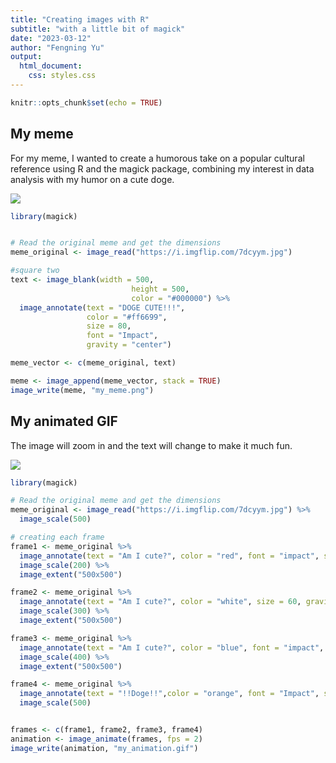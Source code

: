 ```yaml
---
title: "Creating images with R"
subtitle: "with a little bit of magick"
date: "2023-03-12"
author: "Fengning Yu"
output:
  html_document:
    css: styles.css
---
```


```r
knitr::opts_chunk$set(echo = TRUE)
```

## My meme

For my meme, I wanted to create a humorous take on a popular cultural reference using R and the magick package, combining my interest in data analysis with my humor on a cute doge.

![](my_meme.png)

```r
library(magick)


# Read the original meme and get the dimensions
meme_original <- image_read("https://i.imgflip.com/7dcyym.jpg")

#square two
text <- image_blank(width = 500, 
                           height = 500, 
                           color = "#000000") %>%
  image_annotate(text = "DOGE CUTE!!!",
                 color = "#ff6699",
                 size = 80,
                 font = "Impact",
                 gravity = "center")

meme_vector <- c(meme_original, text)

meme <- image_append(meme_vector, stack = TRUE)
image_write(meme, "my_meme.png")
```

## My animated GIF

The image will zoom in and the text will change to make it much fun.

![](my_animation.gif)
```r

library(magick)

# Read the original meme and get the dimensions
meme_original <- image_read("https://i.imgflip.com/7dcyym.jpg") %>%
  image_scale(500)

# creating each frame
frame1 <- meme_original %>%
  image_annotate(text = "Am I cute?", color = "red", font = "impact", size = 40, gravity = "southwest") %>%
  image_scale(200) %>%
  image_extent("500x500")

frame2 <- meme_original %>%
  image_annotate(text = "Am I cute?", color = "white", size = 60, gravity = "southeast") %>%
  image_scale(300) %>%
  image_extent("500x500")

frame3 <- meme_original %>%
  image_annotate(text = "Am I cute?", color = "blue", font = "impact", size = 75, gravity = "north") %>%
  image_scale(400) %>%
  image_extent("500x500")

frame4 <- meme_original %>%
  image_annotate(text = "!!Doge!!",color = "orange", font = "Impact", size = 95, gravity = "south") %>%
  image_scale(500)


frames <- c(frame1, frame2, frame3, frame4)
animation <- image_animate(frames, fps = 2)
image_write(animation, "my_animation.gif")
```


